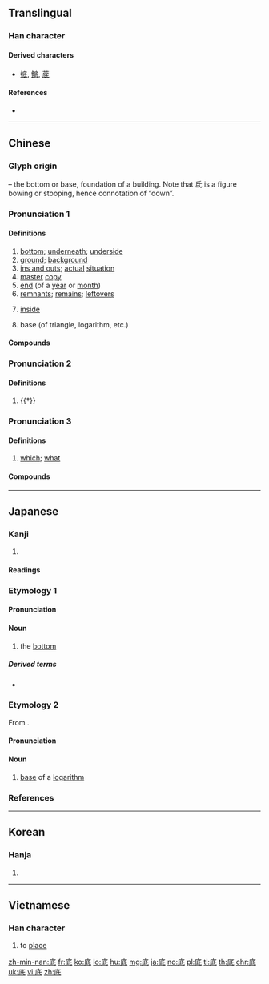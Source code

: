 {{character info/new}}
{{also|厎}}
==Translingual==
{{stroke order|strokes=8}}

===Han character===
{{Han char|rn=53|rad=广|as=05|sn=8|four=00242|canj=IHPM,IHVI|ids=⿸广氐}}

====Derived characters====
* [[掋]], [[鯳]], [[菧]]

====References====
* {{Han ref|kx=0344.060|dkj=09262|dj=0653.280|hdz=20878.040|uh=5E95}}

----

==Chinese==
{{zh-forms}}

===Glyph origin===
{{Han etym}}
{{Han compound|广|t1=building|氐|ls=psc|c1=s|c2=p}} – the bottom or base, foundation of a building. Note that 氐 is a figure bowing or stooping, hence connotation of “down”.

===Pronunciation 1===
{{zh-pron
|m=dǐ,er=y
|c=dai2
|h=pfs=tái/tí
|h_note=tái - vernacular; tí - literary
|md=dā̤/dī
|md_note=dā̤ - vernacular; dī - literary
|mn=xm,qz,tp,lk,km,mg,hc:tóe/zz,yl,tn,kh,tc:té/sx:tére/tí
|mn_note=Xiamen, Quanzhou: té - literary; tóe - vernacular; tí - vernacular (limited, e.g. {{zh-l|*到底}})
Zhangzhou: té - literary; tí - vernacular (limited, e.g. {{zh-l|*到底}})
Taiwan: té/tóe/tére - vernacular; tí - literary
|mn-t=doi2/doin2/di2
|mn-t_note=doi2/doin2 - vernacular; di2 - literary
|w=2ti
|mc=y
|oc=y
|ma=Zh-di.ogg
|cat=n,a,prep
}}

====Definitions====
{{zh-hanzi}}

# [[bottom]]; [[underneath]]; [[underside]]
# [[ground]]; [[background]]
# [[ins and outs]]; [[actual]] [[situation]]
# [[master]] [[copy]]
# [[end]] (of a [[year]] or [[month]])
# [[remnant]]s; [[remain]]s; [[leftover]]s
# {{lb|zh|Min Nan}} [[inside]]
# {{lb|zh|mathematics}} base (of triangle, logarithm, etc.)

====Compounds====
{{zh-der|到底|底冰|底根兒|底案|亮底兒|底極|尋根問底|心底|底腳|底限|封底|堅持到底|底冊|底缺|底糞|底層|底邊|底特律|干卿底事|家底兒|伊于胡底|年底|底棲生物|怪底|兜老底|底老|底線抽球|底價|刨根究底|底片|店底|底部|底襟|底處|底蘊|底薪|底色|底腳裡人|底肥|底線|底細|底稿|底盤|底牌|底版|底火|底漆|底滯|底樣兒|底本兒|底本|底末|底數|底寧|底子錢|底子|底兒|底事|底下奏樂|底下人|天底下|底下|兜底|伊底帕斯|平底鍋|平底|井底之蛙|尋根究底|存底|亮底牌|墊底|小底|囊底路|大底|底衣|囊底|底座|底面|底工|儘底下|信底|地底|保底|刨根問底|平底鞋|外匯存底|周旋到底|囊底智|包袱底兒|底止|底定|天底|井底銀瓶|壓箱底|底裡|底死|窮根究底|書底子|海底眼|本底子|眼底|洋底盆地|摸底|海底通訊|盤底朝天|沒底棺材|根底|海底擴張|手底下|搜根究底|扯底線|揭老底|海底撈月|揭底牌|打底|打粉底|水底納瓜|海底摸月|瀉底|月底|澈底|有底|有底稿|海底峽谷|打底稿|水底摸月|探底|攢底|稿底|溝底|漆桶底脫|私底下|知情底保|沒底兒|知底|眼底下|書囊無底|根兒底下|海底|海底電纜|搜根問底|無底洞|打底子|甚底|盤根問底|水底撈月|牢角底|班底|揭底|海底電線|火底|打聽細底|海底猴兒|海底撈針|海底山|海底地震|洩底|河底隧道|扁底舟|水底撈針|歇斯底里|樓底下|方底圓蓋|筆底生花|細底|耳朵底子|釜底游魚|鐺底焦飯|箱底|阿富羅底|箱底功夫|臥底|船底|箱底錢|老底|納鞋底|魚遊釜底|草底兒|被底鴛鴦|谷底|腳底抹油|老底兒|釜底遊魂|茶底|粉底|高底鞋|高底|老班底|腳底下人|軟底子|鞋底|老底子|露底|賣底|鋪底|腳底下|釜底抽薪|釜底枯魚|謎底|酒底|腳底|鞋底錢|透底|跌至谷底|襯底|腳底板兒|築底巷}}

===Pronunciation 2===
{{zh-pron
|m=de
|dial=n
|cat=part
}}

====Definitions====
{{zh-hanzi}}

# {{†}} {{n-g|[[possessive]] particle, equivalent to modern Mandarin {{zh-l|的|tr=de}}}}

===Pronunciation 3===
{{zh-pron
|md=diē/dē̤
|mn=xm,zz,tw:tī/qz:tǐ
|mn-t=di7
|dial=n
|cat=pron
}}

====Definitions====
{{zh-hanzi}}

# {{lb|zh|Min}} [[which]]; [[what]]

====Compounds====
{{zh-der|fold=1|底人|底儂|底時|底所|底塊|底囝}}

----

==Japanese==

===Kanji===
{{ja-kanji|grade=4|rs=广05}}

# {{defn|lang=ja|sort=广05}}

====Readings====
{{ja-readings|goon=[[たい]] (tai)|kanon=[[てい]] (tei)|kun=[[そこ]] (soko), [[なんぞ]] (nanzo)}}

===Etymology 1===
{{ja-kanjitab|そこ|yomi=k}}

====Pronunciation====
{{ja-pron|yomi=k|そこ|acc=0|acc_ref=DJR,NHK}}

====Noun====
{{ja-noun|そこ}}

# the [[bottom]]

=====Derived terms=====
* {{ja-r|二重底|にじゅうぞこ|[[double]] [[sole]]; [[double]] [[bottom]]}}

===Etymology 2===
{{ja-kanjitab|てい|yomi=o}}
From {{etyl|ltc|ja|sort=てい}} {{m|zh|底|tr=tej<sup>X</sup>}}.

====Pronunciation====
{{ja-pron|yomi=kanon|てい|acc=1|acc_ref=DJR,NHK}}

====Noun====
{{ja-noun|てい}}

# [[base]] of a [[logarithm]]

===References===
<references/>

----

==Korean==

===Hanja===
{{ko-hanja|hangeul=[[저]], [[지]]|rv=jeo, ji|mr=chŏ, chi}}

# {{defn|lang=ko|sort=广05}}

----

==Vietnamese==

===Han character===
{{vi-hantu|[[để]], [[đáy]], [[đé]], [[đẽ]], [[đây]]|rs=广05}}

# to [[place#Verb|place]]

[[zh-min-nan:底]]
[[fr:底]]
[[ko:底]]
[[lo:底]]
[[hu:底]]
[[mg:底]]
[[ja:底]]
[[no:底]]
[[pl:底]]
[[tl:底]]
[[th:底]]
[[chr:底]]
[[uk:底]]
[[vi:底]]
[[zh:底]]